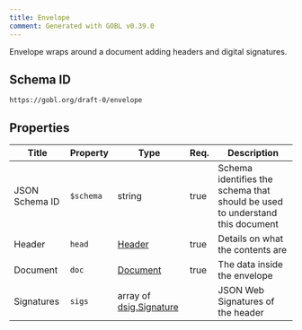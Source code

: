 ```yaml
---
title: Envelope
comment: Generated with GOBL v0.39.0
---
```


Envelope wraps around a document adding headers and digital signatures.

## Schema ID

`https://gobl.org/draft-0/envelope`

## Properties

| Title          | Property  | Type                                               | Req. | Description                                                                  |
|----------------|-----------|----------------------------------------------------|------|------------------------------------------------------------------------------|
| JSON Schema ID | `$schema` | string                                             | true | Schema identifies the schema that should be used to understand this document |
| Header         | `head`    | [Header](/draft-0/header)                          | true | Details on what the contents are                                             |
| Document       | `doc`     | [Document](/draft-0/document)                      | true | The data inside the envelope                                                 |
| Signatures     | `sigs`    | array of [dsig.Signature](/draft-0/dsig/signature) |      | JSON Web Signatures of the header                                            |

